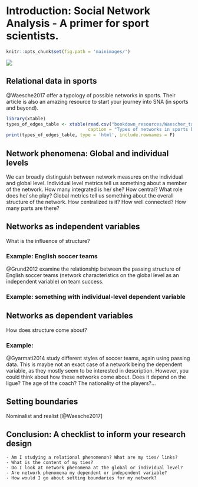# Introduction: Social Network Analysis - A primer for sport scientists. {#intro}

```r
knitr::opts_chunk$set(fig.path = 'mainimages/')
```

![](https://media.giphy.com/media/sHH10dFyWGGeA/giphy.gif)

## Relational data in sports

@Waesche2017 offer a typology of possible networks in sports. Their article is also an amazing resource to start your journey into SNA (in sports and beyond).

```r
library(xtable)
types_of_edges_table <- xtable(read.csv("bookdown_resources/Waescher_table.csv", stringsAsFactors = F, col.names = c("Network type", "Description"), row.names = NULL),
                               caption = "Types of networks in sports based on Waesche et al. (2017)")
print(types_of_edges_table, type = 'html', include.rownames = F)
```

## Network phenomena: Global and individual levels

We can broadly distinguish between network measures on the individual and global level. 
Individual level metrics tell us something about a member of the network. How many integrated is he/ she? How central? What role does he/ she play?
Global metrics tell us something about the overall structure of the network. How centralized is it? How well connected? How many parts are there?

## Networks as independent variables

What is the influence of structure?

### Example: English soccer teams

@Grund2012 examine the relationship between the passing structure of English soccer teams (network characteristics on the global level as an independent variable) on team success.

### Example: something with individual-level dependent variable



## Networks as dependent variables

How does structure come about?

### Example: 

@Gyarmati2014 study different styles of soccer teams, again using passing data. This is maybe not an exact case of a network being the dependent variable, as they mostly seem to be interested in description. However, you could think about how these networks come about. Does it depend on the ligue? The age of the coach? The nationality of the players?...

## Setting boundaries

Nominalist and realist [@Waesche2017]

## Conclusion: A checklist to inform your research design

```block
- Am I studying a relational phenomenon? What are my ties/ links?
- What is the content of my ties?
- Do I look at network phenomena at the global or individual level?
- Are network phenomena my dependent or independent variable?
- How would I go about setting boundaries for my network?
```


